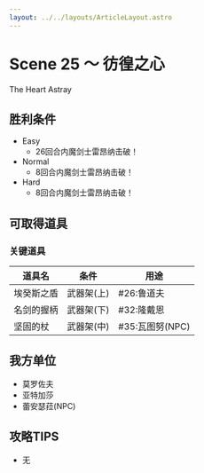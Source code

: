 ```yaml
---
layout: ../../layouts/ArticleLayout.astro
---
```

# Scene 25 ～ 彷徨之心  

The Heart Astray

## 胜利条件 

- Easy
  - 26回合内魔剑士雷昂纳击破！
- Normal
  - 8回合内魔剑士雷昂纳击破！
- Hard
  - 8回合内魔剑士雷昂纳击破！

## 可取得道具 

### 关键道具

|道具名|条件|用途|
|---|---|---|
|埃癸斯之盾|武器架(上)|#26:鲁道夫|
|名剑的握柄|武器架(下)|#32:隆戴恩|
|坚固的杖|武器架(中)|#35:瓦图努(NPC)|

## 我方单位 

- 莫罗佐夫
- 亚特加莎
- 蕾安瑟菈(NPC)

## 攻略TIPS 

- 无